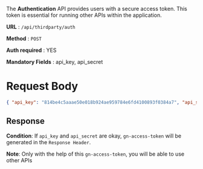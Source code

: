 The **Authentication** API provides users with a secure access token. This token is essential for running other APIs within the application.

**URL**  :  `/api/thirdparty/auth`

**Method**  :  `POST`

**Auth required**  : YES

**Mandatory Fields** : api_key, api_secret


# Request Body

```json
{ "api_key": "814be4c5aaae50e018b924ae959784e6fd4100893f0384a7", "api_secret": "09c6acb39484c937cc8f2ec3b8491d70" }
```

## Response

**Condition**: If `api_key` and `api_secret` are okay, `gn-access-token` will be generated  in the `Response Header`.

 
**Note**: Only with the help of this `gn-access-token`, you will be able to use other APIs
